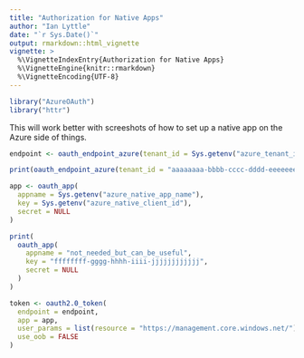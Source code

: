```yaml
---
title: "Authorization for Native Apps"
author: "Ian Lyttle"
date: "`r Sys.Date()`"
output: rmarkdown::html_vignette
vignette: >
  %\VignetteIndexEntry{Authorization for Native Apps}
  %\VignetteEngine{knitr::rmarkdown}
  %\VignetteEncoding{UTF-8}
---
```


```r
library("AzureOAuth")
library("httr")
```

This will work better with screeshots of how to set up a native app on the Azure side of things.

```r
endpoint <- oauth_endpoint_azure(tenant_id = Sys.getenv("azure_tenant_id"))
```

```r
print(oauth_endpoint_azure(tenant_id = "aaaaaaaa-bbbb-cccc-dddd-eeeeeeeeeeee"))
```

```r
app <- oauth_app(
  appname = Sys.getenv("azure_native_app_name"),
  key = Sys.getenv("azure_native_client_id"),
  secret = NULL
)
```

```r
print(
  oauth_app(
    appname = "not_needed_but_can_be_useful",
    key = "ffffffff-gggg-hhhh-iiii-jjjjjjjjjjjj",
    secret = NULL
  )  
)
```

```r
token <- oauth2.0_token(
  endpoint = endpoint, 
  app = app,
  user_params = list(resource = "https://management.core.windows.net/"),
  use_oob = FALSE
)
```

